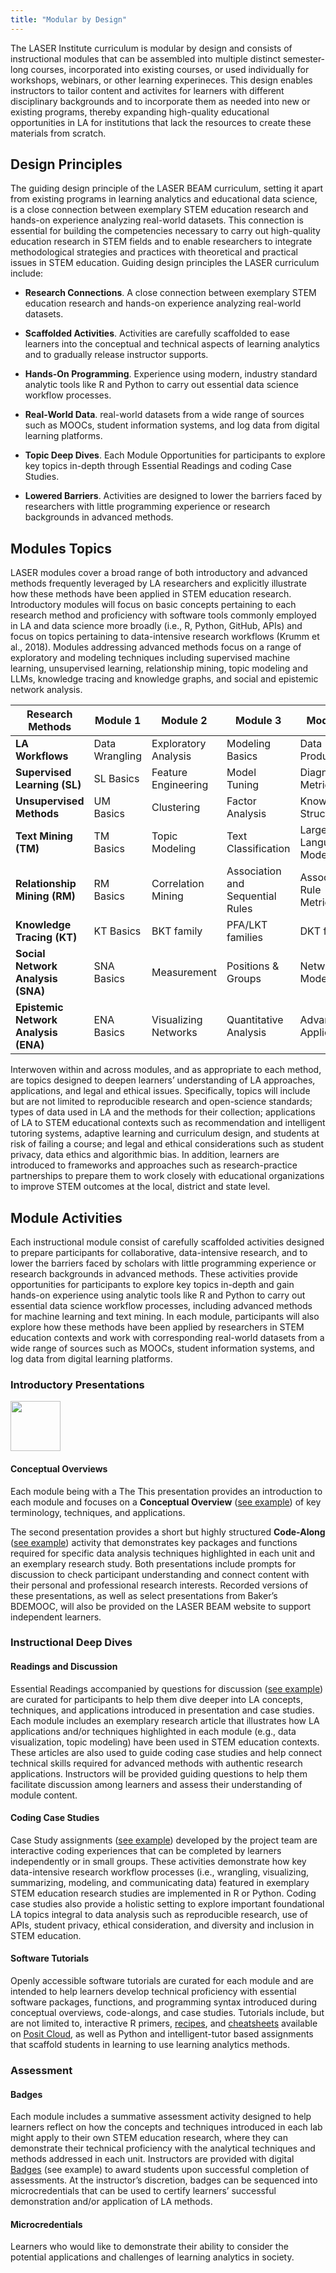 ```yaml
---
title: "Modular by Design"
---
```


The LASER Institute curriculum is modular by design and consists of instructional modules that can be assembled into multiple distinct semester-long courses, incorporated into existing courses, or used individually for workshops, webinars, or other learning experineces. This design enables instructors to tailor content and activites for learners with different disciplinary backgrounds and to incorporate them as needed into new or existing programs, thereby expanding high-quality educational opportunities in LA for institutions that lack the resources to create these materials from scratch.

## Design Principles

The guiding design principle of the LASER BEAM curriculum, setting it apart from existing programs in learning analytics and educational data science, is a close connection between exemplary STEM education research and hands-on experience analyzing real-world datasets. This connection is essential for building the competencies necessary to carry out high-quality education research in STEM fields and to enable researchers to integrate methodological strategies and practices with theoretical and practical issues in STEM education. Guiding design principles the LASER curriculum include:

-   **Research Connections**. A close connection between exemplary STEM education research and hands-on experience analyzing real-world datasets.

-   **Scaffolded Activities**. Activities are carefully scaffolded to ease learners into the conceptual and technical aspects of learning analytics and to gradually release instructor supports.

-   **Hands-On Programming**. Experience using modern, industry standard analytic tools like R and Python to carry out essential data science workflow processes.

-   **Real-World Data**. real-world datasets from a wide range of sources such as MOOCs, student information systems, and log data from digital learning platforms.

-   **Topic Deep Dives**. Each Module Opportunities for participants to explore key topics in-depth through Essential Readings and coding Case Studies.

-   **Lowered Barriers**. Activities are designed to lower the barriers faced by researchers with little programming experience or research backgrounds in advanced methods.

## Modules Topics

LASER modules cover a broad range of both introductory and advanced methods frequently leveraged by LA researchers and explicitly illustrate how these methods have been applied in STEM education research. Introductory modules will focus on basic concepts pertaining to each research method and proficiency with software tools commonly employed in LA and data science more broadly (i.e., R, Python, GitHub, APIs) and focus on topics pertaining to data-intensive research workflows (Krumm et al., 2018). Modules addressing advanced methods focus on a range of exploratory and modeling techniques including supervised machine learning, unsupervised learning, relationship mining, topic modeling and LLMs, knowledge tracing and knowledge graphs, and social and epistemic network analysis.

| Research Methods                     | **Module 1**   | Module 2             | Module 3                         | Module 4                 |
|---------------|---------------|---------------|---------------|---------------|
| **LA Workflows**                     | Data Wrangling | Exploratory Analysis | Modeling Basics                  | Data Products            |
| **Supervised Learning (SL)**         | SL Basics      | Feature Engineering  | Model Tuning                     | Diagnostic Metrics       |
| **Unsupervised Methods**             | UM Basics      | Clustering           | Factor Analysis                  | Knowledge Structures     |
| **Text Mining (TM)**                 | TM Basics      | Topic Modeling       | Text Classification              | Large Language Models    |
| **Relationship Mining (RM)**         | RM Basics      | Correlation Mining   | Association and Sequential Rules | Association Rule Metrics |
| **Knowledge Tracing (KT)**           | KT Basics      | BKT family           | PFA/LKT families                 | DKT family               |
| **Social Network Analysis (SNA)**    | SNA Basics     | Measurement          | Positions & Groups               | Network Modeling         |
| **Epistemic Network Analysis (ENA)** | ENA Basics     | Visualizing Networks | Quantitative Analysis            | Advanced Applications    |

Interwoven within and across modules, and as appropriate to each method, are topics designed to deepen learners' understanding of LA approaches, applications, and legal and ethical issues. Specifically, topics will include but are not limited to reproducible research and open-science standards; types of data used in LA and the methods for their collection; applications of LA to STEM educational contexts such as recommendation and intelligent tutoring systems, adaptive learning and curriculum design, and students at risk of failing a course; and legal and ethical considerations such as student privacy, data ethics and algorithmic bias. In addition, learners are introduced to frameworks and approaches such as research-practice partnerships to prepare them to work closely with educational organizations to improve STEM outcomes at the local, district and state level.

## Module Activities

Each instructional module consist of carefully scaffolded activities designed to prepare participants for collaborative, data-intensive research, and to lower the barriers faced by scholars with little programming experience or research backgrounds in advanced methods. These activities provide opportunities for participants to explore key topics in-depth and gain hands-on experience using analytic tools like R and Python to carry out essential data science workflow processes, including advanced methods for machine learning and text mining. In each module, participants will also explore how these methods have been applied by researchers in STEM education contexts and work with corresponding real-world datasets from a wide range of sources such as MOOCs, student information systems, and log data from digital learning platforms.

### Introductory Presentations

![](images/presentation.png){width="80"}

#### Conceptual Overviews

Each module being with a The This presentation provides an introduction to each module and focuses on a **Conceptual Overview** ([see example](https://laser-institute.github.io/network-analysis/lab-1/sna-1-conceptual-overview.html#/title-slide)) of key terminology, techniques, and applications.

The second presentation provides a short but highly structured **Code-Along** ([see example](https://laser-institute.github.io/network-analysis/lab-1/sna-1-code-along-R.html#/title-slide)) activity that demonstrates key packages and functions required for specific data analysis techniques highlighted in each unit and an exemplary research study. Both presentations include prompts for discussion to check participant understanding and connect content with their personal and professional research interests. Recorded versions of these presentations, as well as select presentations from Baker's BDEMOOC, will also be provided on the LASER BEAM website to support independent learners. 

### Instructional Deep Dives

#### Readings and Discussion

Essential Readings accompanied by questions for discussion ([see example](https://laser-institute.github.io/network-analysis/lab-1/sna-lab-1-readings.html)) are curated for participants to help them dive deeper into LA concepts, techniques, and applications introduced in presentation and case studies. Each module includes an exemplary research article that illustrates how LA applications and/or techniques highlighted in each module (e.g., data visualization, topic modeling) have been used in STEM education contexts. These articles are also used to guide coding case studies and help connect technical skills required for advanced methods with authentic research applications. Instructors will be provided guiding questions to help them facilitate discussion among learners and assess their understanding of module content.

#### Coding Case Studies

Case Study assignments ([see example](https://laser-institute.github.io/network-analysis/lab-1/sna-lab-1-case-study-key.html)) developed by the project team are interactive coding experiences that can be completed by learners independently or in small groups. These activities demonstrate how key data-intensive research workflow processes (i.e., wrangling, visualizing, summarizing, modeling, and communicating data) featured in exemplary STEM education research studies are implemented in R or Python. Coding case studies also provide a holistic setting to explore important foundational LA topics integral to data analysis such as reproducible research, use of APIs, student privacy, ethical consideration, and diversity and inclusion in STEM education.

#### Software Tutorials

Openly accessible software tutorials are curated for each module and are intended to help learners develop technical proficiency with essential software packages, functions, and programming syntax introduced during conceptual overviews, code-alongs, and case studies. Tutorials include, but are not limited to, interactive R primers, [recipes](https://posit.cloud/learn/recipes), and [cheatsheets](https://posit.co/resources/cheatsheets/?_gl=1*18p13uo*_ga*OTU4NTc4NzgwLjE2NzI3NTQwNzQ.*_ga_2C0WZ1JHG0*MTcxMDA2Njg2MC4yNTMuMS4xNzEwMDY2ODYyLjAuMC4w) available on [Posit Cloud](https://posit.cloud/learn/guide), as well as Python and intelligent-tutor based assignments that scaffold students in learning to use learning analytics methods.

### Assessment

#### Badges

Each module includes a summative assessment activity designed to help learners reflect on how the concepts and techniques introduced in each lab might apply to their own STEM education research, where they can demonstrate their technical proficiency with the analytical techniques and methods addressed in each unit. Instructors are provided with digital [Badges](https://posit.cloud/learn/guide) (see example) to award students upon successful completion of assessments. At the instructor's discretion, badges can be sequenced into microcredentials that can be used to certify learners' successful demonstration and/or application of LA methods.

#### Microcredentials

Learners who would like to demonstrate their ability to consider the potential applications and challenges of learning analytics in society.

